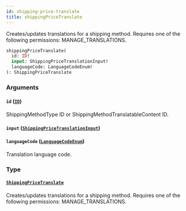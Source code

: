 ```yaml
---
id: shipping-price-translate
title: shippingPriceTranslate
---
```


Creates/updates translations for a shipping method. Requires one of the following permissions: MANAGE_TRANSLATIONS.

```graphql
shippingPriceTranslate(
  id: ID!
  input: ShippingPriceTranslationInput!
  languageCode: LanguageCodeEnum!
): ShippingPriceTranslate
```

### Arguments

#### `id` ([`ID`](../../../developer/api-reference/scalars/id))

ShippingMethodType ID or ShippingMethodTranslatableContent ID.

#### `input` ([`ShippingPriceTranslationInput`](../../../developer/api-reference/inputs/shipping-price-translation-input))

#### `languageCode` ([`LanguageCodeEnum`](../../../developer/api-reference/enums/language-code-enum))

Translation language code.

### Type

#### [`ShippingPriceTranslate`](../../../developer/api-reference/objects/shipping-price-translate)

Creates/updates translations for a shipping method. Requires one of the following permissions: MANAGE_TRANSLATIONS.
